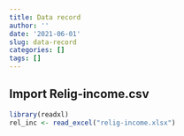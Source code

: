 ```yaml
---
title: Data record
author: ''
date: '2021-06-01'
slug: data-record
categories: []
tags: []
---
```


## Import Relig-income.csv

```r
library(readxl)
rel_inc <- read_excel("relig-income.xlsx")
                      
```

